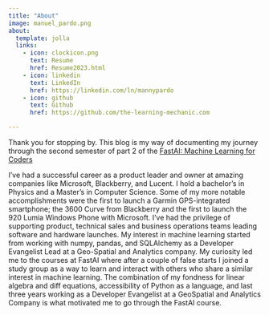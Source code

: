 ```yaml
---
title: "About"
image: manuel_pardo.png
about:
  template: jolla
  links:
    - icon: clockicon.png
      text: Resume
      href: Resume2023.html
    - icon: linkedin
      text: LinkedIn
      href: https://linkedin.com/ln/mannypardo
    - icon: github
      text: Github
      href: https://github.com/the-learning-mechanic.com

---
```


Thank you for stopping by. This blog is my way of documenting my journey through the second semester of part 2 of the
[FastAI: Machine Learning for Coders](https://course.fast.ai/)

I've had a successful career as a product leader and owner at amazing companies like Microsoft, Blackberry, and Lucent. I hold a bachelor's in Physics and a Master's in Computer Science. Some of my more notable accomplishments were the first to launch a Garmin GPS-integrated smartphone; the 3600 Curve from Blackberry and the first to launch the 920 Lumia Windows Phone with Microsoft. I've had the privilege of supporting product, technical sales and business operations teams leading software and hardware launches.
My interest in machine learning started from working with numpy, pandas, and SQLAlchemy as a Developer Evangelist Lead at a Geo-Spatial and Analytics company. My curiosity led me to the courses at FastAI where after a couple of false starts I joined a study group as a way to learn and interact with others who share a similar interest in machine learning.
The combination of my fondness for linear algebra and diff equations, accessibility of Python as a language, and last three years working as a Developer Evangelist at a GeoSpatial and Analytics Company is what motivated me to go through the FastAI course.

